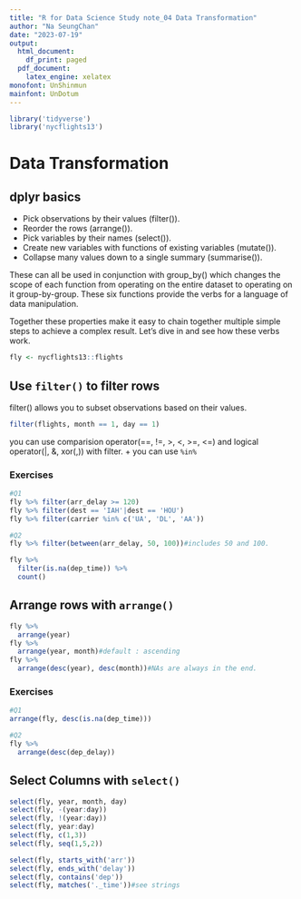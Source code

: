 ```yaml
---
title: "R for Data Science Study note_04 Data Transformation"
author: "Na SeungChan"
date: "2023-07-19"
output:
  html_document:
    df_print: paged
  pdf_document:
    latex_engine: xelatex
monofont: UnShinmun
mainfont: UnDotum
---
```


```r
library('tidyverse')
library('nycflights13')

```

# Data Transformation


## dplyr basics


* Pick observations by their values (filter()).
* Reorder the rows (arrange()).
* Pick variables by their names (select()).
* Create new variables with functions of existing variables (mutate()).
* Collapse many values down to a single summary (summarise()).

These can all be used in conjunction with group_by() which changes the scope of each function from operating on the entire dataset to operating on it group-by-group. These six functions provide the verbs for a language of data manipulation.


Together these properties make it easy to chain together multiple simple steps to achieve a complex result. Let’s dive in and see how these verbs work.

```r
fly <- nycflights13::flights
```




## Use `filter()` to filter rows

filter() allows you to subset observations based on their values.


```r
filter(flights, month == 1, day == 1)
```

you can use comparision operator(==, !=, >, <, >=, <=) and logical operator(|, &, xor(,)) with filter. + you can use `%in%`


### Exercises

```r
#Q1
fly %>% filter(arr_delay >= 120)
fly %>% filter(dest == 'IAH'|dest == 'HOU')
fly %>% filter(carrier %in% c('UA', 'DL', 'AA'))
```


```r
#Q2
fly %>% filter(between(arr_delay, 50, 100))#includes 50 and 100. 
```


```r
fly %>%
  filter(is.na(dep_time)) %>%
  count()
```


## Arrange rows with `arrange()`

```r
fly %>%
  arrange(year)
fly %>%
  arrange(year, month)#default : ascending
fly %>%
  arrange(desc(year), desc(month))#NAs are always in the end.
```


### Exercises

```r
#Q1
arrange(fly, desc(is.na(dep_time)))
```



```r
#Q2
fly %>%
  arrange(desc(dep_delay))
```



## Select Columns with `select()`


```r
select(fly, year, month, day)
select(fly, -(year:day))
select(fly, !(year:day))
select(fly, year:day)
select(fly, c(1,3))
select(fly, seq(1,5,2))
```


```r
select(fly, starts_with('arr'))
select(fly, ends_with('delay'))
select(fly, contains('dep'))
select(fly, matches('._time'))#see strings
```







